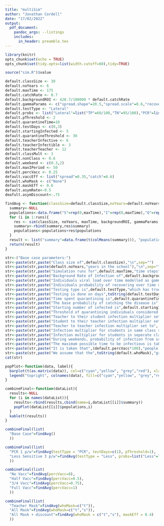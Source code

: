 ```yaml
---
title: "multiSim"
author: "Jonathan Cordell"
date: "17/02/2022"
output: 
  pdf_document:
    pandoc_args: --listings
    includes:
      in_header: preamble.tex
---
```


```r
library(knitr)
opts_chunk$set(echo = TRUE)
opts_chunk$set(tidy.opts=list(width.cutoff=60),tidy=TRUE)
```

```r
source("sim.R")$value
```

```r
default.classSize <- 30
default.noYears <- 6
default.maxTime <- 175
default.catchRate <- 0.7
default.backgroundROI <- 428.7/100000 * default.catchRate
default.gammaParams <- c("spread.shape"=20.5,"spread.scale"=0.6,"recover.shape"=18.6,"recover.scale"=1.2)
default.testType <- "Lateral"
default.probs <- list("Lateral"=list("TP"=60/100,"TN"=95/100),"PCR"=list("TP"=90/100, "TN"=99.2/100), "None"=list("TP"=0,"TN"=1))
default.pThreshold <- 2
default.quarantineTime=10
default.testDays <- c(0,3)
default.startingInfected <- 5
default.quarantineThreshold <- 30
default.teacherInfective <- 6
default.teacherInfectible <- 3
default.teacherTeacher <- 12
default.classMult <- 3
default.nonClass <- 0.6
default.weekend <- c(0.3,2)
default.maxIPeriod <- 50
default.percVacc <- 0.25
default.vaccEff <- list("spread"=0.35,"catch"=0.6)
default.whoMask <- c("None")
default.maskEff <- 0.6
default.asymRate<-0.5
deafult.asymDiscount<-.75
```
```r
findAvg <- function(classSize=default.classSize,noYears=default.noYears,maxTime=default.maxTime,backgroundROI=default.backgroundROI,gammaParams=default.gammaParams,testType=default.testType,probs=default.probs,pThreshold=default.pThreshold,quarantineTime=default.quarantineTime,catchRate=default.catchRate,testDays=default.testDays,startingInfected=default.startingInfected,quarantineThreshold=default.quarantineThreshold,teacherInfective=default.teacherInfective,teacherInfectible=default.teacherInfectible,teacherTeacher=default.teacherTeacher,classMult=default.classMult,nonClass=default.nonClass,weekend=default.weekend,maxIPeriod=default.maxIPeriod,percVacc=default.percVacc,vaccEff=default.vaccEff,whoMask=default.whoMask,maskEff=default.maskEff,asymRate=default.asymRate,asymDiscount=deafult.asymDiscount, runs=10){
  summary<-NULL
  populations<-data.frame("S"=rep(0,maxTime),"I"=rep(0,maxTime),"Q"=rep(0,maxTime),"R"=rep(0,maxTime))
  for (i in 1:runs){
    res <- sim(classSize, noYears, maxTime, backgroundROI, gammaParams, testType, probs, pThreshold, quarantineTime, catchRate, testDays, startingInfected, quarantineThreshold, teacherInfective, teacherInfectible, teacherTeacher, classMult, nonClass, weekend, maxIPeriod, percVacc, vaccEff, whoMask, maskEff,asymRate,asymDiscount)
    summary<-rbind(summary,res$summary)
    populations<-populations+res$populations
  }
  result <- list("summary"=data.frame(t(colMeans(summary))), "populations"=populations/runs)
  return(result)
}  
```


```r
str<-("Base case parameters:")
str<-paste(str,paste("Class size of",default.classSize),"\n",sep="")
str<-paste(str,paste(default.noYears,"years in the school"),"\n",sep="")
str<-paste(str,paste("Simulation runs for",default.maxTime,"time steps"),"\n",sep="")
str<-paste(str,paste("Background Rate of Infection of",default.backgroundROI),"\n",sep="")
str<-paste(str,paste("Individuals viral load over time modelled as gamma distribution with shape",default.gammaParams["spread.shape"],"and scale",default.gammaParams["spread.scale"]),"\n",sep="")
str<-paste(str,paste("Individuals probability of recovering over time modelled as gamma distribution with shape",default.gammaParams["recover.shape"],"and scale",default.gammaParams["recover.scale"]),"\n",sep="")
str<-paste(str,paste("Testing type is",default.testType,"which has true positive rate of",default.probs[[default.testType]]$TP,"and true negative rate of",default.probs[[default.testType]]$TN),"\n",sep="")
str<-paste(str,paste("Testing is done on days",toString(default.testDays)),"\n",sep="")
str<-paste(str,paste("Time spent quarantining is",default.quarantineTime,"days"),"\n",sep="")
str<-paste(str,paste("The base probability of catching the disease is",default.catchRate),"\n",sep="")
str<-paste(str,paste("Starting number of infected is",default.startingInfected),"\n",sep="")
str<-paste(str,paste("Threshold of quarantining individuals considered noteworthy is",default.quarantineThreshold),"\n",sep="")
str<-paste(str,paste("Teacher to their student infection multiplier set to", default.teacherInfective),"\n",sep="")
str<-paste(str,paste("Student to their teacher infection multiplier set to", default.teacherInfectible),"\n",sep="")
str<-paste(str,paste("Teacher to teacher infection multiplier set to", default.teacherTeacher),"\n",sep="")
str<-paste(str,paste("Infection multiplier for students in same class set to",  default.classMult),"\n",sep="")
str<-paste(str,paste("Infection multiplier for students in seperate classes set to",  default.nonClass),"\n",sep="")
str<-paste(str,paste("During weekends, probability of infection from school is multiplied by",default.weekend[1],"whilst infection from other sources is multiplied by",default.weekend[2]),"\n",sep="")
str<-paste(str,paste("The maximum possible time to be infectious is taken to be", default.maxIPeriod),"\n",sep="")
str<-paste(str,paste("It is taken that",(default.percVacc*100),"people are vaccinated, which is",(100*default.vaccEff$spread),"percent effective at reducing the spread from a vaccinated infected individual, and",(100*default.vaccEff$catch),"percent effective at reducing that chance of catching the disease"),"\n")
str<-paste(str,paste("We assume that the",toString(default.whoMask),"groups are mandated to wear masks, which is ",(100*default.maskEff),"percent effective at reducing transmission"),"\n")
cat(str)
```

```r
popPlot<-function(data, label){
  barplot(t(as.matrix(data)), col=c("cyan","yellow", "grey","red"), xlab="Days", ylab="Individuals", names.arg=(1:nrow(data)),main=label, cex.names=1.5)
  legend("topright", colnames(data), fill=c("cyan","yellow", "grey","red"), bg="white",cex=1.5)
}
```

```r
combineFinal<-function(dataList){
  results<-NULL
  for (i in names(dataList)){
    results<-rbind(results,cbind(name=i,dataList[[i]]$summary))
    popPlot(dataList[[i]]$populations,i)
  }
  kable(t(results))
}

```


```r
combineFinal(list(
  "Base Case"=findAvg()
  ))
```


```r
combineFinal(list(
  "PCR 1 p/w"=findAvg(testType = "PCR", testDays=c(1), pThreshold=1),
  "Less Sensitive 3 p/w"=findAvg(testType = "Less", probs=list("Less"=list("TP"=0.2,"TN"=0.8)), testDays = c(0,3,5))
  ))
``` 


```r
combineFinal(list(
  "No Vacc"=findAvg(percVacc=0),
  "Half Vacc"=findAvg(percVacc=0.5),
  "3/4 Vacc"=findAvg(percVacc=0.75),
  "Full Vacc"=findAvg(percVacc=1)
  ))
```


```r
combineFinal(list(
  "Teacher Mask"=findAvg(whoMask=c("t")),
  "All Mask"=findAvg(whoMask=c("t","s")),
  "All Mask + discount"=findAvg(whoMask = c("t","s"), maskEff = 0.4)
  ))

```
